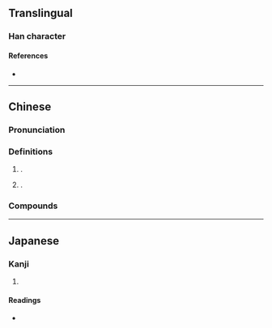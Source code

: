 {{character info/new}}
==Translingual==

===Han character===
{{Han char|rn=94|rad=犬|as=08|sn=11|four=41217|canj=KHYPU|ids=⿰犭虎}}

====References====
* {{Han ref|kx=0712.140|dkj=20461|dj=1124.170|hdz=21353.010|uh=7307|ud=29447|bh=D662|bd=54882}}

----

==Chinese==
{{zh-forms}}

===Pronunciation===
{{zh-pron
|m=xiāo
|c=haau1
|mc=y
|oc=y
|cat=
}}

===Definitions===
{{zh-hanzi}}

# {{lb|zh|literary}} {{n-g|Same as}} {{zh-l|虓}}.
# {{n-g|Used in}} {{zh-l|猇亭}}.

===Compounds===
{{zh-der|猇亭}}

----

==Japanese==

===Kanji===
{{ja-kanji|grade=|rs=犬08}}

# {{defn|lang=ja|sort=犬08}}

====Readings====
* {{ja-readings|on=[[おう]] (ō), [[よう]] (yō), [[こう]] (kō), [[きょう]] (kyō)|kun=}}